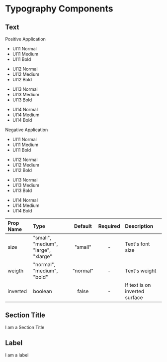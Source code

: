 
<Meta title="MDX|Typography" component={Text} />

# Typography Components

## Text

<Story name="Text">
  <div className="component-box">
    <div className="text-components">
      <div className="text-wrapper">
        <Text size="xlarge">Positive Application</Text>
        <div className="text-block">
          <ul>
            <li>
              <Text>UI11 Normal</Text>
            </li>
            <li>
              <Text weight="medium">UI11 Medium</Text>
            </li>
            <li>
              <Text weight="bold">UI11 Bold</Text>
            </li>
          </ul>
          <ul>
            <li>
              <Text size="medium">UI12 Normal</Text>
            </li>
            <li>
              <Text size="medium" weight="medium">
                UI12 Medium
              </Text>
            </li>
            <li>
              <Text size="medium" weight="bold">
                UI12 Bold
              </Text>
            </li>
          </ul>
          <ul>
            <li>
              <Text size="large">UI13 Normal</Text>
            </li>
            <li>
              <Text size="large" weight="medium">
                UI13 Medium
              </Text>
            </li>
            <li>
              <Text size="large" weight="bold">
                UI13 Bold
              </Text>
            </li>
          </ul>
          <ul>
            <li>
              <Text size="xlarge">UI14 Normal</Text>
            </li>
            <li>
              <Text size="xlarge" weight="medium">
                UI14 Medium
              </Text>
            </li>
            <li>
              <Text size="xlarge" weight="bold">
                UI14 Bold
              </Text>
            </li>
          </ul>
        </div>
      </div>
      <div className="text-wrapper">
        <Text size="xlarge">Negative Application</Text>
        <div className="text-block negative-text">
          <ul>
            <li>
              <Text inverted={true}>UI11 Normal</Text>
            </li>
            <li>
              <Text inverted={true} weight="medium">
                UI11 Medium
              </Text>
            </li>
            <li>
              <Text inverted={true} weight="bold">
                UI11 Bold
              </Text>
            </li>
          </ul>
          <ul>
            <li>
              <Text inverted={true} size="medium">
                UI12 Normal
              </Text>
            </li>
            <li>
              <Text inverted={true} size="medium" weight="medium">
                UI12 Medium
              </Text>
            </li>
            <li>
              <Text inverted={true} size="medium" weight="bold">
                UI12 Bold
              </Text>
            </li>
          </ul>
          <ul>
            <li>
              <Text inverted={true} size="large">
                UI13 Normal
              </Text>
            </li>
            <li>
              <Text inverted={true} size="large" weight="medium">
                UI13 Medium
              </Text>
            </li>
            <li>
              <Text inverted={true} size="large" weight="bold">
                UI13 Bold
              </Text>
            </li>
          </ul>
          <ul>
            <li>
              <Text inverted={true} size="xlarge">
                UI14 Normal
              </Text>
            </li>
            <li>
              <Text inverted={true} size="xlarge" weight="medium">
                UI14 Medium
              </Text>
            </li>
            <li>
              <Text inverted={true} size="xlarge" weight="bold">
                UI14 Bold
              </Text>
            </li>
          </ul>
        </div>
      </div>
    </div>
  </div>
</Story>

| Prop Name | Type                                 | Default  | Required | Description                    |
| :-------- | :----------------------------------- | :------: | :------: | :----------------------------- |
| size      | "small", "medium", "large", "xlarge" | "small"  |    -     | Text's font size               |
| weigth    | "normal", "medium", "bold"           | "normal" |    -     | Text's weight                  |
| inverted  | boolean                              |  false   |    -     | If text is on inverted surface |

## Section Title

<Story name="SectionTitle">
  <div className="component-box">
    <SectionTitle>I am a Section Title</SectionTitle>
  </div>
</Story>

## Label

<Story name="Label">
  <div className="component-box">
    <Label>I am a label</Label>
  </div>
</Story>
